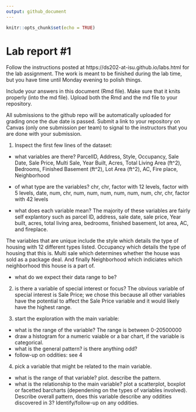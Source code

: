 ```yaml
---
output: github_document
---
```


<!-- README.md is generated from README.Rmd. Please edit the README.Rmd file -->


```r
knitr::opts_chunk$set(echo = TRUE)
```

# Lab report #1

Follow the instructions posted at https://ds202-at-isu.github.io/labs.html for the lab assignment. The work is meant to be finished during the lab time, but you have time until Monday evening to polish things.

Include your answers in this document (Rmd file). Make sure that it knits properly (into the md file). Upload both the Rmd and the md file to your repository.  

All submissions to the github repo will be automatically uploaded for grading once the due date is passed.
Submit a link to your repository on Canvas (only one submission per team) to signal to the instructors that you are done with your submission.

1. Inspect the first few lines of the dataset:

- what variables are there?
  ParcelID, Address, Style, Occupancy, Sale Date, Sale Price, Multi Sale, Year Built, Acres, Total Living Area (ft^2), Bedrooms, Finished Basement (ft^2), Lot Area (ft^2), AC, Fire place, Neighborhood
- of what type are the variables?
  chr, chr, factor with 12 levels, factor with 5 levels, date, num, chr, num, num, num, num, num, num, chr, chr, factor with 42 levels

-   what does each variable mean? The majority of these variables are fairly self explantory such as parcel ID, address, sale date, sale price, Year built, acres, total living area, bedrooms, finished basement, lot area, AC, and fireplace.

The variables that are unique include the style which details the type of housing with 12 different types listed. Occupancy which details the type of housing that this is. Multi sale which determines whether the house was sold as a package deal. And finally Neighborhood which indiciates which neighborhood this house is a part of.

- what do we expect their data range to be?

2. is there a variable of special interest or focus?
  The obvious variable of special interest is Sale Price; we chose this because all other variables have the potential to affect the Sale Price variable and it would likely have the highest range.

3. start the exploration with the main variable:

- what is the range of the variable? 
  The range is between 0-20500000
- draw a histogram for a numeric vaiable or a bar chart, if the variable is categorical. 
- what is the general pattern? is there anything odd?
- follow-up on oddities: see 4

4. pick a variable that might be related to the main variable.

- what is the range of that variable? plot. describe the pattern.
- what is the relationship to the main variable? plot a scatterplot, boxplot or facetted barcharts (dependening on the types of variables involved). Describe overall pattern, does this variable describe any oddities discovered in 3? Identify/follow-up on any oddities.
